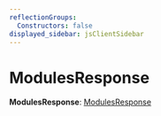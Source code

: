 ```yaml
---
reflectionGroups:
  Constructors: false
displayed_sidebar: jsClientSidebar
---
```



# ModulesResponse

 **ModulesResponse**: [ModulesResponse](../../ModulesSdkTypes/types/js_client.internal.internal-1.ModulesSdkTypes.ModulesResponse.mdx)
